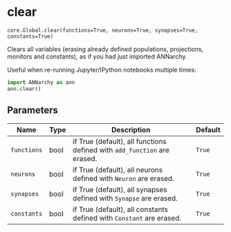# clear { #ANNarchy.core.Global.clear }

`core.Global.clear(functions=True, neurons=True, synapses=True, constants=True)`

Clears all variables (erasing already defined populations, projections, monitors and constants), as if you had just imported ANNarchy.

Useful when re-running Jupyter/IPython notebooks multiple times:

```python
import ANNarchy as ann
ann.clear()
```

## Parameters

| Name        | Type   | Description                                                                | Default   |
|-------------|--------|----------------------------------------------------------------------------|-----------|
| `functions` | bool   | if True (default), all functions defined with ``add_function`` are erased. | `True`    |
| `neurons`   | bool   | if True (default), all neurons defined with ``Neuron`` are erased.         | `True`    |
| `synapses`  | bool   | if True (default), all synapses defined with ``Synapse`` are erased.       | `True`    |
| `constants` | bool   | if True (default), all constants defined with ``Constant`` are erased.     | `True`    |